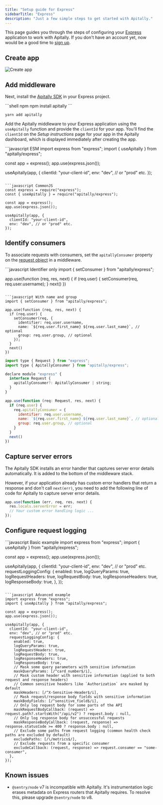 ```yaml
---
title: "Setup guide for Express"
sidebarTitle: "Express"
description: "Just a few simple steps to get started with Apitally."
---
```



This page guides you through the steps of configuring your [Express](https://expressjs.com) application to work with Apitally. If you don't have an account yet, now would be a good time to [sign up](https://app.apitally.io/?signup).

<SetupGuideStartSnippet framework="Express" />

## Create app

<CreateAppSnippet1 framework="Express" />

<img src="https://assets.apitally.io/docs/2025-05-27/create-app.webp" alt="Create app" class="rounded-xl" />

<CreateAppSnippet2 />

## Add middleware

Next, install the [Apitally SDK](https://www.npmjs.com/package/apitally) in your Express project.

<CodeGroup>
```shell npm
npm install apitally
```

```shell yarn
yarn add apitally
```
</CodeGroup>

Add the Apitally middleware to your Express application using the `useApitally` function and provide the `clientId` for your app.
You'll find the `clientId` on the _Setup instructions_ page for your app in the Apitally dashboard, which is displayed immediately after creating the app.

<CodeGroup>
```javascript ESM
import express from "express";
import { useApitally } from "apitally/express";

const app = express();
app.use(express.json());

useApitally(app, {
  clientId: "your-client-id",
  env: "dev", // or "prod" etc.
});
```

```javascript CommonJS
const express = require("express");
const { useApitally } = require("apitally/express");

const app = express();
app.use(express.json());

useApitally(app, {
  clientId: "your-client-id",
  env: "dev", // or "prod" etc.
});
```
</CodeGroup>

<div className="mt-4">
  <Snippet file="middleware-first-note.mdx" />
</div>

<Snippet file="add-middleware-check.mdx" />

## Identify consumers

<Snippet file="identify-consumers.mdx" />

To associate requests with consumers, set the `apitallyConsumer` property on the [request object](https://expressjs.com/en/api.html#req) in a middleware.

<CodeGroup>
```javascript Identifier only
import { setConsumer } from "apitally/express";

app.use(function (req, res, next) {
  if (req.user) {
    setConsumer(req, req.user.username);
  }
  next()
})
```

```javascript With name and group
import { setConsumer } from "apitally/express";

app.use(function (req, res, next) {
  if (req.user) {
    setConsumer(req, {
      identifier: req.user.username,
      name: `${req.user.first_name} ${req.user.last_name}`, // optional
      group: req.user.group, // optional
    });
  }
  next()
})
```

```javascript TypeScript
import type { Request } from "express";
import type { ApitallyConsumer } from "apitally/express";

declare module "express" {
  interface Request {
    apitallyConsumer?: ApitallyConsumer | string;
  }
}

app.use(function (req: Request, res, next) {
  if (req.user) {
    req.apitallyConsumer = {
      identifier: req.user.username,
      name: `${req.user.first_name} ${req.user.last_name}`, // optional
      group: req.user.group, // optional
    }
  }
  next()
})
```
</CodeGroup>

<ConsumerIdentifierSnippet />

<Snippet file="identify-consumers-check.mdx" />

## Capture server errors

The Apitally SDK installs an error handler that captures server error details automatically.
It is added to the bottom of the middleware stack.

However, if your application already has custom error handlers that return a response and don't call `next(err)`, you need to add the following line of code for Apitally to capture server error details.

```javascript {2}
app.use(function (err, req, res, next) {
  res.locals.serverError = err;
  // Your custom error handling logic ...
});
```

## Configure request logging

<RequestLoggingConfigSnippet language="javascript" />

<CodeGroup>
```javascript Basic example
import express from "express";
import { useApitally } from "apitally/express";

const app = express();
app.use(express.json());

useApitally(app, {
  clientId: "your-client-id",
  env: "dev", // or "prod" etc.
  requestLoggingConfig: {
    enabled: true,
    logQueryParams: true,
    logRequestHeaders: true,
    logRequestBody: true,
    logResponseHeaders: true,
    logResponseBody: true,
  },
});
```

```javascript Advanced example
import express from "express";
import { useApitally } from "apitally/express";

const app = express();
app.use(express.json());

useApitally(app, {
  clientId: "your-client-id",
  env: "dev", // or "prod" etc.
  requestLoggingConfig: {
    enabled: true,
    logQueryParams: true,
    logRequestHeaders: true,
    logRequestBody: true,
    logResponseHeaders: true,
    logResponseBody: true,
    // Mask some query parameters with sensitive information
    maskQueryParams: [/^card_number$/i],
    // Mask custom header with sensitive information (applied to both request and response headers)
    // Common sensitive headers like `Authorization` are masked by default
    maskHeaders: [/^X-Sensitive-Header$/i],
    // Mask request/response body fields with sensitive information
    maskBodyFields: [/^sensitive_field$/i],
    // Only log request body for some parts of the API
    maskRequestBodyCallback: (request) => request.path?.startsWith("/api/v2") ? request.body : null,
    // Only log response body for unsuccessful requests
    maskResponseBodyCallback: (request, response) => response.statusCode >= 400 ? response.body : null,
    // Exclude some paths from request logging (common health check paths are excluded by default)
    excludePaths: [/\/metrics$/],
    // Exclude requests from a specific consumer
    excludeCallback: (request, response) => request.consumer == "some-consumer",
  },
});
```
</CodeGroup>

## Known issues

- `@sentry/node` v7 is incompatible with Apitally. It's instrumentation logic erases metadata on Express routers that Apitally requires. To resolve this, please upgrade `@sentry/node` to v8.

